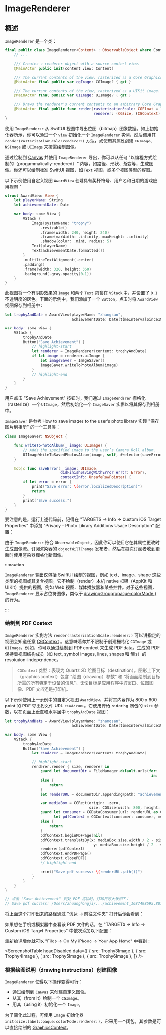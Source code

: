 
# ImageRenderer

<OriginalLink
  title="从 SwiftUI 视图创建图像的对象"
  value="https://developer.apple.com/documentation/swiftui/imagerenderer"
/>

## 概述

`ImageRenderer` 是一个类：

```swift
final public class ImageRenderer<Content> : ObservableObject where Content : View {
    // ...

    /// Creates a renderer object with a source content view.
    @MainActor public init(content view: Content)

    /// The current contents of the view, rasterized as a Core Graphics image.
    @MainActor final public var cgImage: CGImage? { get }

    /// The current contents of the view, rasterized as a UIKit image.
    @MainActor final public var uiImage: UIImage? { get }

    /// Draws the renderer's current contents to an arbitrary Core Graphics context.
    @MainActor final public func render(rasterizationScale: CGFloat = 1,
                                        renderer: (CGSize, (CGContext) -> Void) -> Void)
}
```

使用 `ImageRenderer` 从 SwiftUI 视图中导出位图（bitmap）图像数据。如上初始化器所示，你可以通过一个 `view` 初始化一个 `ImageRenderer` 实例，然后调用其 `render(rasterizationScale:renderer:)` 方法，或使用其属性创建 `CGImage`、`NSImage` 或 `UIImage` 来按需绘制图像。

通过绘制到 [Canvas](https://developer.apple.com/documentation/swiftui/canvas) 并使用 `ImageRenderer` 导出，你可以从任何 "以编程方式绘制的（progammatically-rendered）" 内容，如路径、形状、渐变等，生成图像。你还可以绘制标准 SwiftUI 视图，如 `Text` 视图，或多个视图类型的容器。

以下示例使用自定义视图 `AwardView` 创建具有奖杯符号、用户名和日期的游戏应用视图：

```swift
struct AwardView: View {
    let playerName: String
    let achievementDate: Date

    var body: some View {
        VStack {
            Image(systemName: "trophy")
                .resizable()
                .frame(width: 240, height: 240)
                .frame(maxWidth: .infinity, maxHeight: .infinity)
                .shadow(color: .mint, radius: 5)
            Text(playerName)
            Text(achievementDate.formatted())
        }
        .multilineTextAlignment(.center)
        .padding()
        .frame(width: 320, height: 360)
        .background(.gray.opacity(0.1))
    }
}
```

此视图将一个有阴影效果的 `Image` 和两个 `Text` 包含在 `VStack` 中，并设置了 `0.1` 不透明度的灰色。下面的示例中，我们添加了一个 `Button`，点击时将 `AwardView` 视图保存到相册中：

<ScreenshotBlock src={Trophy0Image} srcRight={Trophy1Image}>

```swift
let trophyAndDate = AwardView(playerName: "zhangsan",
                              achievementDate: Date(timeIntervalSince1970: 1672531200))

var body: some View {
    VStack {
        trophyAndDate
        Button("Save Achievement") {
            // highlight-start
            let renderer = ImageRenderer(content: trophyAndDate)
            if let image = renderer.uiImage {
                let imageSaver = ImageSaver()
                imageSaver.writeToPhotoAlbum(image)
            }
            // highlight-end
        }
    }
}
```

</ScreenshotBlock>

用户点击 "Save Achievement" 按钮时，我们通过 `ImageRenderer` 栅格化（rasterize）一个 `UIImage`，然后初始化一个 `ImageSaver` 实例以将其保存到相册中。

`ImageSaver` 是参考 [How to save images to the user’s photo library](https://www.hackingwithswift.com/books/ios-swiftui/how-to-save-images-to-the-users-photo-library) 实现 "保存图片到相册" 的一个工具类：

```swift
class ImageSaver: NSObject {

    func writeToPhotoAlbum(_ image: UIImage) {
        // Adds the specified image to the user’s Camera Roll album.
        UIImageWriteToSavedPhotosAlbum(image, self, #selector(saveError), nil)
    }

    @objc func saveError(_ image: UIImage,
                         didFinishSavingWithError error: Error?,
                         contextInfo: UnsafeRawPointer) {
        if let error = error {
            print("Save error: \(error.localizedDescription)")
            return
        }
        print("Save success.")
    }
}
```

要注意的是，运行上述代码前，记得在 "TARGETS -> Info -> Custom iOS Target Properties" 中添加 "Privacy - Photo Library Additions Usage Description" 配置：

<Screenshot src={TargetsInfo1Image} size={720} />

由于 `ImageRenderer` 符合 `ObservableObject`，因此你可以使用它在其属性更改时生成图像流。订阅渲染器的 `objectWillChange` 发布者，然后在每次订阅者收到更新时使用渲染器栅格化新图像。

:::caution

`ImageRenderer` 输出仅包括 SwiftUI 绘制的视图，例如 text、image、shape 这些类型的视图或其复合视图。它不绘制（render）本机 native 框架（AppKit 和 UIKit）提供的视图，例如 Web 视图、媒体播放器和某些控件。对于这些视图， `ImageRenderer` 显示占位符图像，类似于 [drawingGroup(opaque:colorMode:)](<https://developer.apple.com/documentation/swiftui/view/drawinggroup(opaque:colormode:)>) 的行为。

:::

### 绘制到 PDF Context

`ImageRenderer` 实例方法 `render(rasterizationScale:renderer:)` 可以讲指定的视图会知道任意 [CGContext](https://developer.apple.com/documentation/coregraphics/cgcontext) 。这意味着你并不限制于创建栅格化 `CGImage` 或 `UIImage`。例如，你可以通过绘制到 PDF context 来生成 PDF data。生成的 PDF 保持着视图结构成员（如 text, symbol images, lines, shapes 和 fills）的 resolution-independence。

> `CGContext` 类型：表现为 Quartz 2D 绘图目标（destination）。图形上下文（graphics context）包含 "绘图（drawing）参数" 和 "将画面绘制到目标所需的所有特定于设备的信息"，无论目标是应用程序中的窗口、位图图像、PDF 文档还是打印机。

以下示例使用上一示例中的自定义视图 `AwardView`，并将其内容作为 800 x 600 point 的 PDF 导出到文件 URL `renderURL`。它使用传给 redering 闭包的 `size` 参数，以在页面上垂直和水平居中 `trophyAndDate` 视图：

```swift
let trophyAndDate = AwardView(playerName: "zhangsan",
                              achievementDate: Date(timeIntervalSince1970: 1672531200))

var body: some View {
    VStack {
        trophyAndDate
        Button("Save Achievement") {
            let renderer = ImageRenderer(content: trophyAndDate)

            // highlight-start
            renderer.render { size, renderer in
                guard let documentDir = FileManager.default.urls(for: .documentDirectory,
                                                                  in: .userDomainMask).first
                else {
                    return
                }
                let renderURL = documentDir.appending(path: "achievement_\(Date().timeIntervalSince1970).pdf")

                var mediaBox = CGRect(origin: .zero,
                                      size: CGSize(width: 800, height: 600))
                guard let consumer = CGDataConsumer(url: renderURL as CFURL),
                      let pdfContext = CGContext(consumer: consumer, mediaBox: &mediaBox, nil)
                else {
                    return
                }
                pdfContext.beginPDFPage(nil)
                pdfContext.translateBy(x: mediaBox.size.width / 2 - size.width / 2,
                                        y: mediaBox.size.height / 2 - size.height / 2)
                renderer(pdfContext)
                pdfContext.endPDFPage()
                pdfContext.closePDF()
                // highlight-end

                print("Save pdf success: \(renderURL.path())")
            }
        }
    }
}

// 点击 "Save Achievement" 到处 PDF 成功时，打印日志大致如下：
// Save pdf success: /Users/zhuanghongji/.../achievement_1687498595.807407.pdf
```

将上面这个打印出来的路径通过 "访达 -> 前往文件夹" 打开后你会看到：

<Screenshot src={Trophy2Image} size={480} />

如果想在手机或模拟器中查看该 PDF 文件的话，在 "TARGETS -> Info -> Custom iOS Target Properties" 中依次添加以下配置：

<Screenshot src={TargetsInfo2Image} size={720} />

重新编译后你就可以 "Files -> On My iPhone -> Your App Name" 中看到：

<ScreenshotTable
  headDisabled
  data={[
    { src: Trophy3Image },
    { src: Trophy4Image },
    { src: Trophy5Image },
    { src: Trophy6Image },
  ]}
/>

### 根据绘图说明（drawing instructions）创建图像

`ImageRenderer` 使得以下操作变得可行：

- 通过绘制到 `Canvas` 来创建自定义图像。
- 从其（from it）绘制一个 `CGImage`。
- 用其（using it）初始化一个 `Image`。

为了简化此过程，可使用 `Image` 初始化器 `init(size:label:opaque:colorMode:renderer:)`，它采用一个闭包，其参数是可以直接绘制的 [GraphicsContext](https://developer.apple.com/documentation/swiftui/graphicscontext)。
